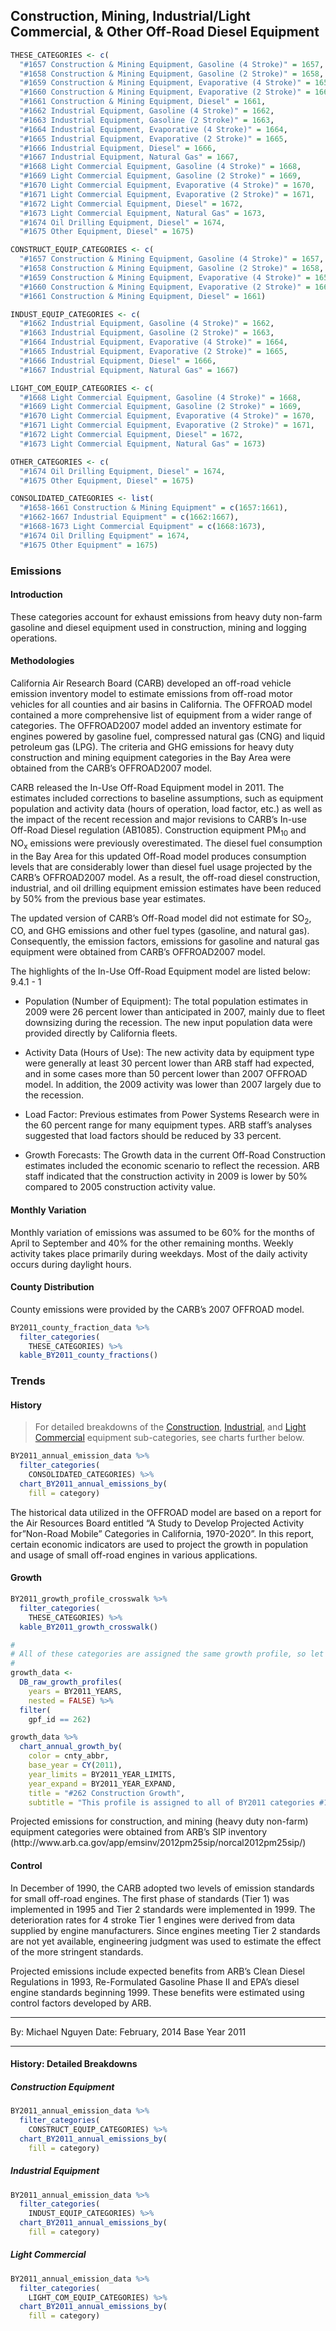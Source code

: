 ## Construction, Mining, Industrial/Light Commercial, & Other Off-Road Diesel Equipment {#mobile-offroad-diesel}

```r
THESE_CATEGORIES <- c(
  "#1657 Construction & Mining Equipment, Gasoline (4 Stroke)" = 1657,
  "#1658 Construction & Mining Equipment, Gasoline (2 Stroke)" = 1658,
  "#1659 Construction & Mining Equipment, Evaporative (4 Stroke)" = 1659,
  "#1660 Construction & Mining Equipment, Evaporative (2 Stroke)" = 1660,
  "#1661 Construction & Mining Equipment, Diesel" = 1661,
  "#1662 Industrial Equipment, Gasoline (4 Stroke)" = 1662,
  "#1663 Industrial Equipment, Gasoline (2 Stroke)" = 1663,
  "#1664 Industrial Equipment, Evaporative (4 Stroke)" = 1664,
  "#1665 Industrial Equipment, Evaporative (2 Stroke)" = 1665,
  "#1666 Industrial Equipment, Diesel" = 1666,
  "#1667 Industrial Equipment, Natural Gas" = 1667,
  "#1668 Light Commercial Equipment, Gasoline (4 Stroke)" = 1668,
  "#1669 Light Commercial Equipment, Gasoline (2 Stroke)" = 1669,
  "#1670 Light Commercial Equipment, Evaporative (4 Stroke)" = 1670,
  "#1671 Light Commercial Equipment, Evaporative (2 Stroke)" = 1671,
  "#1672 Light Commercial Equipment, Diesel" = 1672,
  "#1673 Light Commercial Equipment, Natural Gas" = 1673,
  "#1674 Oil Drilling Equipment, Diesel" = 1674,
  "#1675 Other Equipment, Diesel" = 1675)

CONSTRUCT_EQUIP_CATEGORIES <- c(
  "#1657 Construction & Mining Equipment, Gasoline (4 Stroke)" = 1657,
  "#1658 Construction & Mining Equipment, Gasoline (2 Stroke)" = 1658,
  "#1659 Construction & Mining Equipment, Evaporative (4 Stroke)" = 1659,
  "#1660 Construction & Mining Equipment, Evaporative (2 Stroke)" = 1660,
  "#1661 Construction & Mining Equipment, Diesel" = 1661)

INDUST_EQUIP_CATEGORIES <- c(
  "#1662 Industrial Equipment, Gasoline (4 Stroke)" = 1662,
  "#1663 Industrial Equipment, Gasoline (2 Stroke)" = 1663,
  "#1664 Industrial Equipment, Evaporative (4 Stroke)" = 1664,
  "#1665 Industrial Equipment, Evaporative (2 Stroke)" = 1665,
  "#1666 Industrial Equipment, Diesel" = 1666,
  "#1667 Industrial Equipment, Natural Gas" = 1667)

LIGHT_COM_EQUIP_CATEGORIES <- c(
  "#1668 Light Commercial Equipment, Gasoline (4 Stroke)" = 1668,
  "#1669 Light Commercial Equipment, Gasoline (2 Stroke)" = 1669,
  "#1670 Light Commercial Equipment, Evaporative (4 Stroke)" = 1670,
  "#1671 Light Commercial Equipment, Evaporative (2 Stroke)" = 1671,
  "#1672 Light Commercial Equipment, Diesel" = 1672,
  "#1673 Light Commercial Equipment, Natural Gas" = 1673)

OTHER_CATEGORIES <- c(
  "#1674 Oil Drilling Equipment, Diesel" = 1674,
  "#1675 Other Equipment, Diesel" = 1675)

CONSOLIDATED_CATEGORIES <- list(
  "#1658-1661 Construction & Mining Equipment" = c(1657:1661),
  "#1662-1667 Industrial Equipment" = c(1662:1667),
  "#1668-1673 Light Commercial Equipment" = c(1668:1673),
  "#1674 Oil Drilling Equipment" = 1674,
  "#1675 Other Equipment" = 1675)
```

### Emissions

#### Introduction {-}

These categories account for exhaust emissions from heavy duty non-farm gasoline and diesel equipment used in construction, mining and logging operations.

#### Methodologies {-}

California Air Research Board (CARB) developed an off-road vehicle emission inventory model to estimate emissions from off-road motor vehicles for all counties and air basins in California. The OFFROAD model contained a more comprehensive list of equipment from a wider range of categories. The OFFROAD2007 model added an inventory estimate for engines powered by gasoline fuel, compressed natural gas (CNG) and liquid petroleum gas (LPG).
The criteria and GHG emissions for heavy duty construction and mining equipment categories in the Bay Area were obtained from the CARB's OFFROAD2007 model.

CARB released the In-Use Off-Road Equipment model in 2011. The estimates included corrections to baseline assumptions, such as equipment population and activity data (hours of operation, load factor, etc.) as well as the impact of the recent recession and major revisions to CARB's In-use Off-Road Diesel regulation (AB1085). Construction equipment PM~10~ and NO~x~ emissions were previously overestimated. The diesel fuel consumption in the Bay Area for this updated Off-Road model produces consumption levels that are considerably lower than diesel fuel usage projected by the CARB's OFFROAD2007 model. As a result, the off-road diesel construction, industrial, and oil drilling equipment emission estimates have been reduced by 50% from the previous base year estimates.

The updated version of CARB's Off-Road model did not estimate for SO~2~, CO, and GHG emissions and other fuel types (gasoline, and natural gas). Consequently, the emission factors, emissions for gasoline and natural gas equipment were obtained from CARB's OFFROAD2007 model.

The highlights of the In-Use Off-Road Equipment model are listed below: 9.4.1 - 1

- Population (Number of Equipment): The total population estimates in 2009 were 26 percent lower than anticipated in 2007, mainly due to fleet downsizing during the recession. The new input population data were provided directly by California fleets.

- Activity Data (Hours of Use): The new activity data by equipment type were generally at least 30 percent lower than ARB staff had expected, and in some cases more than 50 percent lower than 2007 OFFROAD model. In addition, the 2009 activity was lower than 2007 largely due to the recession.

- Load Factor: Previous estimates from Power Systems Research were in the 60 percent range for many equipment types. ARB staff's analyses suggested that load factors should be reduced by 33 percent.

- Growth Forecasts: The Growth data in the current Off-Road Construction estimates included the economic scenario to reflect the recession. ARB staff indicated that the construction activity in 2009 is lower by 50% compared to 2005 construction activity value.

#### Monthly Variation {-}

Monthly variation of emissions was assumed to be 60% for the months of April to September and 40% for the other remaining months. Weekly activity takes place primarily during weekdays. Most of the daily activity occurs during daylight hours.

#### County Distribution {-}

County emissions were provided by the CARB's 2007 OFFROAD model.

```r
BY2011_county_fraction_data %>%
  filter_categories(
    THESE_CATEGORIES) %>%
  kable_BY2011_county_fractions()
```

### Trends

#### History {-}

> For detailed breakdowns of the [Construction](#mobile-offroad-diesel-construct-equip), [Industrial](#mobile-offroad-diesel-indust-equip), and [Light Commercial](#mobile-offroad-diesel-light-com-equip) equipment sub-categories, see charts further below.

```r
BY2011_annual_emission_data %>%
  filter_categories(
    CONSOLIDATED_CATEGORIES) %>%
  chart_BY2011_annual_emissions_by(
    fill = category) 
```

The historical data utilized in the OFFROAD model are based on a report for the Air Resources Board entitled "A Study to Develop Projected Activity for "Non-Road Mobile" Categories in California, 1970-2020". In this report, certain economic indicators are used to project the growth in population and usage of small off-road engines in various applications.

#### Growth {-}

```r
BY2011_growth_profile_crosswalk %>%
  filter_categories(
    THESE_CATEGORIES) %>%
  kable_BY2011_growth_crosswalk()
```

```r
#
# All of these categories are assigned the same growth profile, so let's just plot that.
#
growth_data <-
  DB_raw_growth_profiles(
    years = BY2011_YEARS, 
    nested = FALSE) %>%
  filter(
    gpf_id == 262)

growth_data %>%
  chart_annual_growth_by(
    color = cnty_abbr,
    base_year = CY(2011),
    year_limits = BY2011_YEAR_LIMITS,
    year_expand = BY2011_YEAR_EXPAND,
    title = "#262 Construction Growth",
    subtitle = "This profile is assigned to all of BY2011 categories #1657 through #1675.") 
```

Projected emissions for construction, and mining (heavy duty non-farm) equipment categories were obtained from ARB's SIP inventory (http://www.arb.ca.gov/app/emsinv/2012pm25sip/norcal2012pm25sip/)

#### Control {-}

In December of 1990, the CARB adopted two levels of emission standards for small off-road engines. The first phase of standards (Tier 1) was implemented in 1995 and Tier 2 standards were implemented in 1999. The deterioration rates for 4 stroke Tier 1 engines were derived from data supplied by engine manufacturers. Since engines meeting Tier 2 standards are not yet available, engineering judgment was used to estimate the effect of the more stringent standards.

Projected emissions include expected benefits from ARB's Clean Diesel Regulations in 1993, Re-Formulated Gasoline Phase II and EPA's diesel engine standards beginning 1999. These benefits were estimated using control factors developed by ARB.

***

By: Michael Nguyen 
Date: February, 2014 
Base Year 2011

***

#### History: Detailed Breakdowns {-}

##### Construction Equipment {- #mobile-offroad-diesel-construct-equip}

```r
BY2011_annual_emission_data %>%
  filter_categories(
    CONSTRUCT_EQUIP_CATEGORIES) %>%
  chart_BY2011_annual_emissions_by(
    fill = category) 
```

##### Industrial Equipment {- #mobile-offroad-diesel-indust-equip}

```r
BY2011_annual_emission_data %>%
  filter_categories(
    INDUST_EQUIP_CATEGORIES) %>%
  chart_BY2011_annual_emissions_by(
    fill = category) 
```

##### Light Commercial {- #mobile-offroad-diesel-light-com-equip}

```r
BY2011_annual_emission_data %>%
  filter_categories(
    LIGHT_COM_EQUIP_CATEGORIES) %>%
  chart_BY2011_annual_emissions_by(
    fill = category) 
```
